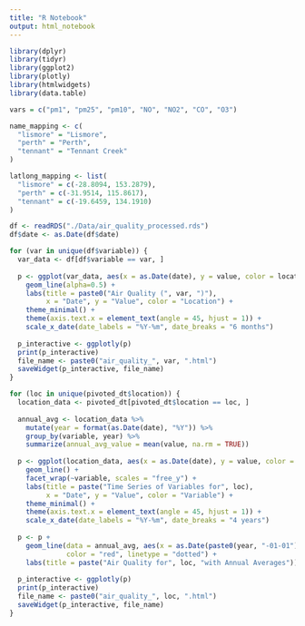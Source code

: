 ---
title: "R Notebook"
output: html_notebook
---

```{r}
library(dplyr)
library(tidyr)
library(ggplot2)
library(plotly)
library(htmlwidgets)
library(data.table)

vars = c("pm1", "pm25", "pm10", "NO", "NO2", "CO", "O3")

name_mapping <- c(
  "lismore" = "Lismore",
  "perth" = "Perth",
  "tennant" = "Tennant Creek"
)

latlong_mapping <- list(
  "lismore" = c(-28.8094, 153.2879),
  "perth" = c(-31.9514, 115.8617),
  "tennant" = c(-19.6459, 134.1910)
)

df <- readRDS("./Data/air_quality_processed.rds")
df$date <- as.Date(df$date)

```

```{r}
for (var in unique(df$variable)) {
  var_data <- df[df$variable == var, ]
  
  p <- ggplot(var_data, aes(x = as.Date(date), y = value, color = location, group = location)) +
    geom_line(alpha=0.5) +
    labs(title = paste0("Air Quality (", var, ")"),
         x = "Date", y = "Value", color = "Location") +
    theme_minimal() +
    theme(axis.text.x = element_text(angle = 45, hjust = 1)) +
    scale_x_date(date_labels = "%Y-%m", date_breaks = "6 months")
  
  p_interactive <- ggplotly(p)
  print(p_interactive)
  file_name <- paste0("air_quality_", var, ".html")
  saveWidget(p_interactive, file_name)
}

```










```{r}

for (loc in unique(pivoted_dt$location)) {
  location_data <- pivoted_dt[pivoted_dt$location == loc, ]
  
  annual_avg <- location_data %>%
    mutate(year = format(as.Date(date), "%Y")) %>%
    group_by(variable, year) %>%
    summarize(annual_avg_value = mean(value, na.rm = TRUE))
  
  p <- ggplot(location_data, aes(x = as.Date(date), y = value, color = variable, group = variable)) +
    geom_line() +
    facet_wrap(~variable, scales = "free_y") +
    labs(title = paste("Time Series of Variables for", loc),
         x = "Date", y = "Value", color = "Variable") +
    theme_minimal() +
    theme(axis.text.x = element_text(angle = 45, hjust = 1)) +
    scale_x_date(date_labels = "%Y-%m", date_breaks = "4 years")
  
  p <- p + 
    geom_line(data = annual_avg, aes(x = as.Date(paste0(year, "-01-01")), y = annual_avg_value, group = variable), 
              color = "red", linetype = "dotted") +
    labs(title = paste("Air Quality for", loc, "with Annual Averages"))
  
  p_interactive <- ggplotly(p)
  print(p_interactive)
  file_name <- paste0("air_quality_", loc, ".html")
  saveWidget(p_interactive, file_name)
}

```

